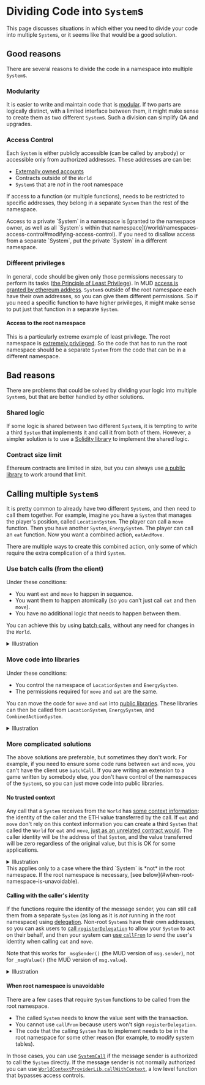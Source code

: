 
# Dividing Code into `System`s

This page discusses situations in which either you need to divide your code into multiple `System`s, or it seems like that would be a good solution.

## Good reasons

There are several reasons to divide the code in a namespace into multiple `System`s.

### Modularity

It is easier to write and maintain code that is [modular](https://en.wikipedia.org/wiki/Modularity).
If two parts are logically distinct, with a limited interface between them, it might make sense to create them as two different `System`s.
Such a division can simplify QA and upgrades.

### Access Control

Each `System` is either publicly accessible (can be called by anybody) or accessible only from authorized addresses.
These addresses are can be:

- [Externally owned accounts](https://ethereum.org/en/developers/docs/accounts/#types-of-account)
- Contracts outside of the `World`
- `System`s that are _not_ in the root namespace

If access to a function (or multiple functions), needs to be restricted to specific addresses, they belong in a separate `System` than the rest of the namespace.

<Callout type="warning" emoji="⚠️">
  Access to a private `System` in a namespace is [granted to the namespace owner, as well as all `System`s within that
  namespace](/world/namespaces-access-control#modifying-access-control). If you need to disallow access from a separate
  `System`, put the private `System` in a different namespace.
</Callout>

### Different privileges

In general, code should be given only those permissions necessary to perform its tasks ([the Principle of Least Privilege](https://en.wikipedia.org/wiki/Principle_of_least_privilege)).
In MUD [access is granted by ethereum address](/world/namespaces-access-control#modifying-access-control).
`System`s outside of the root namespace each have their own addresses, so you can give them different permissions.
So if you need a specific function to have higher privileges, it might make sense to put just that function in a separate `System`.

#### Access to the root namespace

This is a particularly extreme example of least privilege.
The root namespace is [extremely privileged](/guides/best-practices/system-best-practices#avoid-the-root-namespace-if-possible).
So the code that has to run the root namespace should be a separate `System` from the code that can be in a different namespace.

## Bad reasons

There are problems that could be solved by dividing your logic into multiple `System`s, but that are better handled by other solutions.

### Shared logic

If some logic is shared between two different `System`s, it is tempting to write a third `System` that implements it and call it from both of them.
However, a simpler solution is to use a [Solidity library](https://solidity-by-example.org/library/) to implement the shared logic.

### Contract size limit

Ethereum contracts are limited in size, but you can always use [a public library](/guides/best-practices/system-best-practices#use-libraries-to-bypass-the-contract-size-limit) to work around that limit.

## Calling multiple `System`s

It is pretty common to already have two different `System`s, and then need to call them together.
For example, imagine you have a `System` that manages the player's position, called `LocationSystem`.
The player can call a `move` function.
Then you have another `System`, `EnergySystem`.
The player can call an `eat` function.
Now you want a combined action, `eatAndMove`.

There are multiple ways to create this combined action, only some of which require the extra complication of a third `System`.

### Use batch calls (from the client)

Under these conditions:

- You want `eat` and `move` to happen in sequence.
- You want them to happen atomically (so you can't just call `eat` and then `move`).
- You have no additional logic that needs to happen between them.

You can achieve this by using [batch calls](/world/batch-calls), without any need for changes in the `World`.

<details>
<summary>Illustration</summary>
![](./batchCall.svg)

1. The client sends a [`batchCall`](/world/batch-calls) that includes call to `eat` and `move`.
1. The `batchCall` component inside the `World` calls the first function, `eat`.
1. After the `eat` function returns, the `batchCall` component calls `move`.

</details>

### Move code into libraries

Under these conditions:

- You control the namespace of `LocationSystem` and `EnergySystem`.
- The permissions required for `move` and `eat` are the same.

You can move the code for `move` and `eat` into [public libraries](/guides/best-practices/system-best-practices#use-libraries-to-bypass-the-contract-size-limit).
These libraries can then be called from `LocationSystem`, `EnergySystem`, and `CombinedActionSystem`.

<details>
  <summary>Illustration</summary>
  ![](./libraries.svg)
</details>

### More complicated solutions

The above solutions are preferable, but sometimes they don't work.
For example, if you need to ensure some code runs between `eat` and `move`, you can't have the client use `batchCall`.
If you are writing an extension to a game written by somebody else, you don't have control of the namespaces of the `System`s, so you can just move code into public libraries.

#### No trusted context

Any call that a `System` receives from the `World` has [some context information](/world/systems#writing-systems): the identity of the caller and the ETH value transferred by the call.
If `eat` and `move` don't rely on this context information you can create a third `System` that called the `World` for `eat` and `move`, [just as an unrelated contract would](/world/systems#calling-systems).
The caller identity will be the address of that `System`, and the value transferred will be zero regardless of the original value, but this is OK for some applications.

<details>
<summary>Illustration</summary>
![](./no-context.svg)

`CombinedActionSystem` first calls the `World` with the function call `game__eat`.
This call is translated by the `World` to `eat` in `EnergySystem`, located in the `game` namespace.
This flow is shown in grey.

Then, `CombinedActionSystem` calls the `World` with the function call `game__move`.
This call is translated by the `World` to `move` in `LocationSystem`, which is also located in the `game` namespace.
This flow is shown in black.

</details>

<Callout type="info" emoji="⚠️">
  This applies only to a case where the third `System` is *not* in the root namespace. If the root namespace is
  necessary, [see below](#when-root-namespace-is-unavoidable).
</Callout>

#### Calling with the caller's identity

If the functions require the identity of the message sender, you can still call them from a separate `System` (as long as it is _not_ running in the root namespace) using [delegation](/world/account-delegation#user-delegation).
Non-root `System`s have their own addresses, so you can ask users to [call `registerDelegation`](/world/account-delegation#creating-a-user-delegation) to allow your `System` to act on their behalf, and then your system can [use `callFrom`](/world/account-delegation#using-a-user-delegation) to send the user's identity when calling `eat` and `move`.

Note that this works for `_msgSender()` (the MUD version of `msg.sender`), not for `_msgValue()` (the MUD version of `msg.value`).

<details>
  <summary>Illustration</summary>
  ![](./callFrom.svg)
</details>

#### When root namespace is unavoidable

There are a few cases that require `System` functions to be called from the root namespace.

- The called `System` needs to know the value sent with the transaction.
- You cannot use `callFrom` because users won't sign `registerDelegation`.
- The code that the calling `System` has to implement needs to be in the root namespace for some other reason (for example, to modify system tables).

In those cases, you can use [`SystemCall`](/world/systems#calling-from-a-root-system) if the message sender is authorized to call the `System` directly.
If the message sender is not normally authorized you can use [`WorldContextProviderLib.callWithContext`](https://github.com/latticexyz/mud/blob/main/packages/world/src/WorldContext.sol#L122-L140), a low level function that bypasses access controls.

